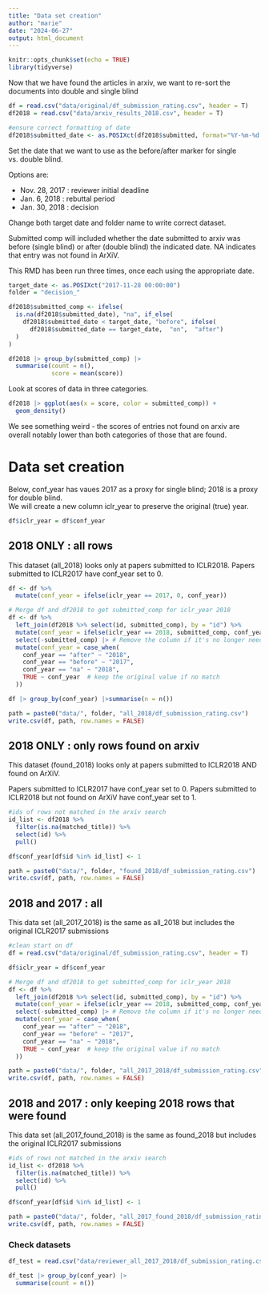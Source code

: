 ```yaml
---
title: "Data set creation"
author: "marie"
date: "2024-06-27"
output: html_document
---
```


```r
knitr::opts_chunk$set(echo = TRUE)
library(tidyverse)
```

Now that we have found the articles in arxiv, we want to re-sort the documents into double and single blind
```r
df = read.csv("data/original/df_submission_rating.csv", header = T)
df2018 = read.csv("data/arxiv_results_2018.csv", header = T)

#ensure correct formatting of date
df2018$submitted_date <- as.POSIXct(df2018$submitted, format="%Y-%m-%d %H:%M:%S")
```

Set the date that we want to use as the before/after marker for single vs. double blind. 

Options are:

- Nov. 28, 2017 : reviewer initial deadline
- Jan. 6, 2018 : rebuttal period
- Jan. 30, 2018 : decision

Change both target date and folder name to write correct dataset. 

Submitted comp will included whether the date submitted to arxiv was before (single blind) or after (double blind) the indicated date. NA indicates that entry was not found in ArXiV. 

This RMD has been run three times, once each using the appropriate date. 

```r
target_date <- as.POSIXct("2017-11-28 00:00:00")
folder = "decision_"

df2018$submitted_comp <- ifelse(
  is.na(df2018$submitted_date), "na", if_else(
    df2018$submitted_date < target_date, "before", ifelse(
      df2018$submitted_date == target_date,  "on",  "after")
  )
)
```

```r
df2018 |> group_by(submitted_comp) |>
  summarise(count = n(), 
            score = mean(score)) 
```

Look at scores of data in three categories. 

```r
df2018 |> ggplot(aes(x = score, color = submitted_comp)) +
  geom_density()
```

We see something weird - the scores of entries not found on arxiv are overall notably lower than both categories of those that are found. 

# Data set creation

Below, conf_year has vaues 2017 as a proxy for single blind; 2018 is a proxy for double blind.  
We will create a new column iclr_year to preserve the original (true) year.

```r
df$iclr_year = df$conf_year
```

## 2018 ONLY : all rows

This dataset (all_2018) looks only at papers submitted to ICLR2018. Papers submitted to ICLR2017 have conf_year set to 0. 

```r
df <- df %>%
  mutate(conf_year = ifelse(iclr_year == 2017, 0, conf_year))
```


```r
# Merge df and df2018 to get submitted_comp for iclr_year 2018
df <- df %>%
  left_join(df2018 %>% select(id, submitted_comp), by = "id") %>%
  mutate(conf_year = ifelse(iclr_year == 2018, submitted_comp, conf_year)) %>%
  select(-submitted_comp) |> # Remove the column if it's no longer needed 
  mutate(conf_year = case_when(
    conf_year == "after" ~ "2018",
    conf_year == "before" ~ "2017",
    conf_year == "na" ~ "2018",
    TRUE ~ conf_year  # keep the original value if no match
  ))
```

```r
df |> group_by(conf_year) |>summarise(n = n())
```

```r
path = paste0("data/", folder, "all_2018/df_submission_rating.csv")
write.csv(df, path, row.names = FALSE)
```


## 2018 ONLY : only rows found on arxiv

This dataset (found_2018) looks only at papers submitted to ICLR2018 AND found on ArXiV. 

Papers submitted to ICLR2017 have conf_year set to 0. 
Papers submitted to ICLR2018 but not found on ArXiV have conf_year set to 1.

```r
#ids of rows not matched in the arxiv search
id_list <- df2018 %>%
  filter(is.na(matched_title)) %>%
  select(id) %>%
  pull()
```

```r
df$conf_year[df$id %in% id_list] <- 1
```

```r
path = paste0("data/", folder, "found_2018/df_submission_rating.csv")
write.csv(df, path, row.names = FALSE)
```


## 2018 and 2017 : all

This data set (all_2017_2018) is the same as all_2018 but includes the original ICLR2017 submissions

```r
#clean start on df
df = read.csv("data/original/df_submission_rating.csv", header = T)
```

```r
df$iclr_year = df$conf_year
```

```r
# Merge df and df2018 to get submitted_comp for iclr_year 2018
df <- df %>%
  left_join(df2018 %>% select(id, submitted_comp), by = "id") %>%
  mutate(conf_year = ifelse(iclr_year == 2018, submitted_comp, conf_year)) %>%
  select(-submitted_comp) |> # Remove the column if it's no longer needed 
  mutate(conf_year = case_when(
    conf_year == "after" ~ "2018",
    conf_year == "before" ~ "2017",
    conf_year == "na" ~ "2018",
    TRUE ~ conf_year  # keep the original value if no match
  ))
```




```r
path = paste0("data/", folder, "all_2017_2018/df_submission_rating.csv")
write.csv(df, path, row.names = FALSE)
```

## 2018 and 2017 : only keeping 2018 rows that were found

This data set (all_2017_found_2018) is the same as found_2018 but includes the original ICLR2017 submissions


```r
#ids of rows not matched in the arxiv search
id_list <- df2018 %>%
  filter(is.na(matched_title)) %>%
  select(id) %>%
  pull()
```

```r
df$conf_year[df$id %in% id_list] <- 1
```

```r
path = paste0("data/", folder, "all_2017_found_2018/df_submission_rating.csv")
write.csv(df, path, row.names = FALSE)
```



### Check datasets

```r
df_test = read.csv("data/reviewer_all_2017_2018/df_submission_rating.csv", header = T)
```

```r
df_test |> group_by(conf_year) |>
  summarise(count = n()) 
```

